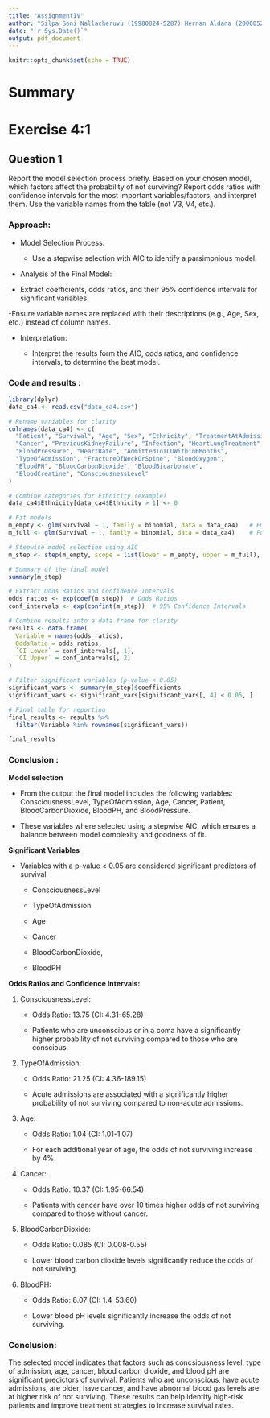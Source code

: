 ```yaml
---
title: "AssignmentIV"
author: "Silpa Soni Nallacheruvu (19980824-5287) Hernan Aldana (20000526-4999)"
date: "`r Sys.Date()`"
output: pdf_document
---
```


```r
knitr::opts_chunk$set(echo = TRUE)
```

# Summary

# Exercise 4:1

##  Question 1

Report the model selection process briefly. Based on your chosen model, which factors affect the probability of not surviving? Report odds ratios with confidence intervals for the most important variables/factors, and interpret them. Use the variable names from the table (not V3, V4, etc.).

### Approach:

- Model Selection Process:

  - Use a stepwise selection with AIC to identify a parsimonious model.
  
-	Analysis of the Final Model:
  
  - Extract coefficients, odds ratios, and their 95% confidence intervals for significant variables.
  
  -Ensure variable names are replaced with their descriptions (e.g., Age, Sex, etc.) instead of column names.

- Interpretation:
  
  - Interpret the results form the AIC, odds ratios, and confidence intervals, to determine the best model.

### Code and results :

```r
library(dplyr)
data_ca4 <- read.csv("data_ca4.csv")

# Rename variables for clarity
colnames(data_ca4) <- c(
  "Patient", "Survival", "Age", "Sex", "Ethnicity", "TreatmentAtAdmission",
  "Cancer", "PreviousKidneyFailure", "Infection", "HeartLungTreatment",
  "BloodPressure", "HeartRate", "AdmittedToICUWithin6Months",
  "TypeOfAdmission", "FractureOfNeckOrSpine", "BloodOxygen",
  "BloodPH", "BloodCarbonDioxide", "BloodBicarbonate",
  "BloodCreatine", "ConsciousnessLevel"
)

# Combine categories for Ethnicity (example)
data_ca4$Ethnicity[data_ca4$Ethnicity > 1] <- 0

# Fit models
m_empty <- glm(Survival ~ 1, family = binomial, data = data_ca4)   # Empty model
m_full <- glm(Survival ~ ., family = binomial, data = data_ca4)    # Full model

# Stepwise model selection using AIC
m_step <- step(m_empty, scope = list(lower = m_empty, upper = m_full), direction = "both", trace = FALSE)

# Summary of the final model
summary(m_step)

# Extract Odds Ratios and Confidence Intervals
odds_ratios <- exp(coef(m_step))  # Odds Ratios
conf_intervals <- exp(confint(m_step))  # 95% Confidence Intervals

# Combine results into a data frame for clarity
results <- data.frame(
  Variable = names(odds_ratios),
  OddsRatio = odds_ratios,
  `CI Lower` = conf_intervals[, 1],
  `CI Upper` = conf_intervals[, 2]
)

# Filter significant variables (p-value < 0.05)
significant_vars <- summary(m_step)$coefficients
significant_vars <- significant_vars[significant_vars[, 4] < 0.05, ]

# Final table for reporting
final_results <- results %>%
  filter(Variable %in% rownames(significant_vars))

final_results
```

### Conclusion :

**Model selection**

- From the output the final model includes the following variables: ConsciousnessLevel, TypeOfAdmission, Age, Cancer, Patient, BloodCarbonDioxide, BloodPH, and BloodPressure.

- These variables where selected using a stepwise AIC, which ensures a balance between model complexity and goodness of fit.

**Significant Variables **

- Variables with a p-value < 0.05 are considered significant predictors of survival

  - ConsciousnessLevel
  
  - TypeOfAdmission
  
  - Age
  
  - Cancer
  
  - BloodCarbonDioxide, 
  
  - BloodPH

**Odds Ratios and Confidence Intervals:**


1. ConsciousnessLevel: 

   - Odds Ratio: 13.75 (CI: 4.31-65.28)
   
   - Patients who are unconscious or in a coma have a significantly higher probability of not surviving compared to those who are conscious.
   
2. TypeOfAdmission:

   - Odds Ratio: 21.25 (CI: 4.36-189.15)
   
   - Acute admissions are associated with a significantly higher probability of not surviving compared to non-acute admissions.
   
3. Age:

   - Odds Ratio: 1.04 (CI: 1.01-1.07)
   
   - For each additional year of age, the odds of not surviving increase by 4%.

4. Cancer:

   - Odds Ratio: 10.37 (CI: 1.95-66.54)
   
   - Patients with cancer have over 10 times higher odds of not surviving compared to those without cancer.
   
5. BloodCarbonDioxide:

   - Odds Ratio: 0.085 (CI: 0.008-0.55)
   
   - Lower blood carbon dioxide levels significantly reduce the odds of not surviving.
  
6. BloodPH:

   - Odds Ratio: 8.07 (CI: 1.4-53.60)
   
   - Lower blood pH levels significantly increase the odds of not surviving.

### Conclusion:

The selected model indicates that factors such as concsiousness level, type of admission, age, cancer, blood carbon dioxide, and blood pH are significant predictors of survival. Patients who are unconscious, have acute admissions, are older, have cancer, and have abnormal blood gas levels are at higher risk of not surviving. These results can help identify high-risk patients and improve treatment strategies to increase survival rates.


